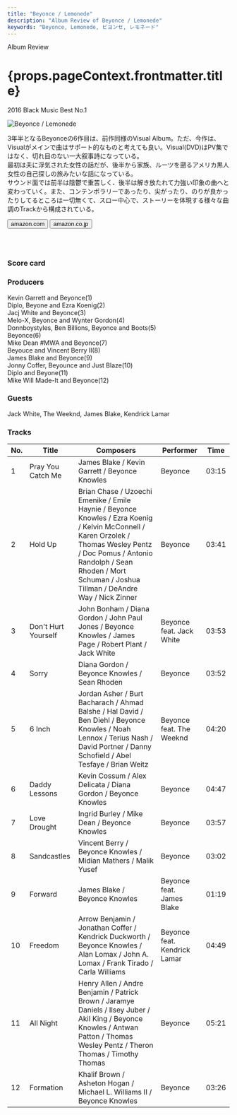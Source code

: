 ```yaml
---
title: "Beyonce / Lemonede"
description: "Album Review of Beyonce / Lemonede"
keywords: "Beyonce, Lemonede, ビヨンセ, レモネード"
---
```





<p className="largeP">Album Review</p>
<h1 className="h1--no--margin">{props.pageContext.frontmatter.title}</h1>
<p className="largeP">
  <Link to="/best50/2016/">2016 Black Music Best No.1</Link>
</p>

<Row  className="image-card-group">
	<Column colMd={3} colLg={4} noGutterMdLeft="">
       <ImageCard>

![Beyonce / Lemonede](../../images/cd/beyonce5L.jpg)

</ImageCard>
	</Column>
	<Column colMd={4} colLg={8} noGutterMdLeft="">
	<p>
	  3年半となるBeyonceの6作目は、前作同様のVisual Album。ただ、今作は、Visualがメインで曲はサポート的なものと考えても良い。Visual(DVD)はPV集ではなく、切れ目のない一大叙事詩になっている。
    <br/>最初は夫に浮気された女性の話だが、後半から家族、ルーツを遡るアメリカ黒人女性の自己探しの旅みたいな話になっている。
    <br/>サウンド面では前半は陰鬱で重苦しく、後半は解き放たれて力強い印象の曲へと変わっていく。また、コンテンポラリーであったり、尖がったり、のりが良かったりしてるところは一切無くて、スロー中心で、ストーリーを体現する様々な曲調のTrackから構成されている。
  </p>
  <div>
	  <Button className="button-right-mergin"  href="https://amzn.to/30Dhnxc" renderIcon={ArrowUpRight} size='sm' kind='primary'>
      amazon.com
    </Button>
    <Button className="button-right-mergin"  href="https://amzn.to/33CvDrY" renderIcon={ArrowUpRight} size='sm' kind='secondary'>
      amazon.co.jp
    </Button>
	</div>
	<a href="https://geo.music.apple.com/jp/album/lemonade/1460430561?mt=1&app=music&ls=1&at=11lcug" style="display:inline-block;overflow:hidden;background:url(https://linkmaker.itunes.apple.com/ja-jp/lockup.svg?releaseDate=2016-04-23&kind=album&bubble=apple_music&style=mono-black) no-repeat;width:180px;height:45px;"></a>
  </Column>
</Row>
<Row >
  <Column colMd={4} colLg={4} noGutterMdLeft="">
    <div>
      <h3>Score card</h3>
	    <SliderJS1 value="5" />
      <SliderJS2 value="1" />
	    <SliderJS3 value="1" />
      <SliderJS4 value="8" />
    </div>
  </Column>
  <Column colMd={4} colLg={8} noGutterMdLeft="">
    <div>
      <h3>Producers</h3>
      <p>
        Kevin Garrett and Beyonce(1)
        <br/>Diplo, Beyone and Ezra Koenig(2)
        <br/>Jacj White and Beyonce(3)
        <br/>Melo-X, Beyonce and Wynter Gordon(4)
        <br/>Donnboystyles, Ben Billions, Beyonce and Boots(5)
        <br/>Beyonce(6)
        <br/>Mike Dean #MWA and Beyonce(7)
        <br/>Beyouce and Vincent Berry II(8)
        <br/>James Blake and Beyonce(9)
        <br/>Jonny Coffer, Beyounce and Just Blaze(10)
        <br/>Diplo and Beyone(11)
        <br/>Mike Will Made-It and Beyonce(12)
      </p>
      <h3>Guests</h3>
      <p>
        Jack White, The Weeknd, James Blake, Kendrick Lamar
      </p>
    </div>
  </Column>
</Row>

<h3>Tracks</h3>

| No. | Title               | Composers                                                                                                                                                                                                                                      | Performer                    | Time  |
| --- | ------------------- | ---------------------------------------------------------------------------------------------------------------------------------------------------------------------------------------------------------------------------------------------- | ---------------------------- | ----- |
| 1   | Pray You Catch Me   | James Blake / Kevin Garrett / Beyonce Knowles                                                                                                                                                                                                  | Beyonce                      | 03:15 |
| 2   | Hold Up             | Brian Chase / Uzoechi Emenike / Emile Haynie / Beyonce Knowles / Ezra Koenig / Kelvin McConnell / Karen Orzolek / Thomas Wesley Pentz / Doc Pomus / Antonio Randolph / Sean Rhoden / Mort Schuman / Joshua Tillman / DeAndre Way / Nick Zinner | Beyonce                      | 03:41 |
| 3   | Don't Hurt Yourself | John Bonham / Diana Gordon / John Paul Jones / Beyonce Knowles / James Page / Robert Plant / Jack White                                                                                                                                        | Beyonce feat. Jack White     | 03:53 |
| 4   | Sorry               | Diana Gordon / Beyonce Knowles / Sean Rhoden                                                                                                                                                                                                   | Beyonce                      | 03:52 |
| 5   | 6 Inch              | Jordan Asher / Burt Bacharach / Ahmad Balshe / Hal David / Ben Diehl / Beyonce Knowles / Noah Lennox / Terius Nash / David Portner / Danny Schofield / Abel Tesfaye / Brian Weitz                                                              | Beyonce feat. The Weeknd     | 04:20 |
| 6   | Daddy Lessons       | Kevin Cossum / Alex Delicata / Diana Gordon / Beyonce Knowles                                                                                                                                                                                  | Beyonce                      | 04:47 |
| 7   | Love Drought        | Ingrid Burley / Mike Dean / Beyonce Knowles                                                                                                                                                                                                    | Beyonce                      | 03:57 |
| 8   | Sandcastles         | Vincent Berry / Beyonce Knowles / Midian Mathers / Malik Yusef                                                                                                                                                                                 | Beyonce                      | 03:02 |
| 9   | Forward             | James Blake / Beyonce Knowles                                                                                                                                                                                                                  | Beyonce feat. James Blake    | 01:19 |
| 10  | Freedom             | Arrow Benjamin / Jonathan Coffer / Kendrick Duckworth / Beyonce Knowles / Alan Lomax / John A. Lomax / Frank Tirado / Carla Williams                                                                                                           | Beyonce feat. Kendrick Lamar | 04:49 |
| 11  | All Night           | Henry Allen / Andre Benjamin / Patrick Brown / Jaramye Daniels / Ilsey Juber / Akil King / Beyonce Knowles / Antwan Patton / Thomas Wesley Pentz / Theron Thomas / Timothy Thomas                                                              | Beyonce                      | 05:21 |
| 12  | Formation           | Khalif Brown / Asheton Hogan / Michael L. Williams II / Beyonce Knowles                                                                                                                                                                        | Beyonce                      | 03:26 |
